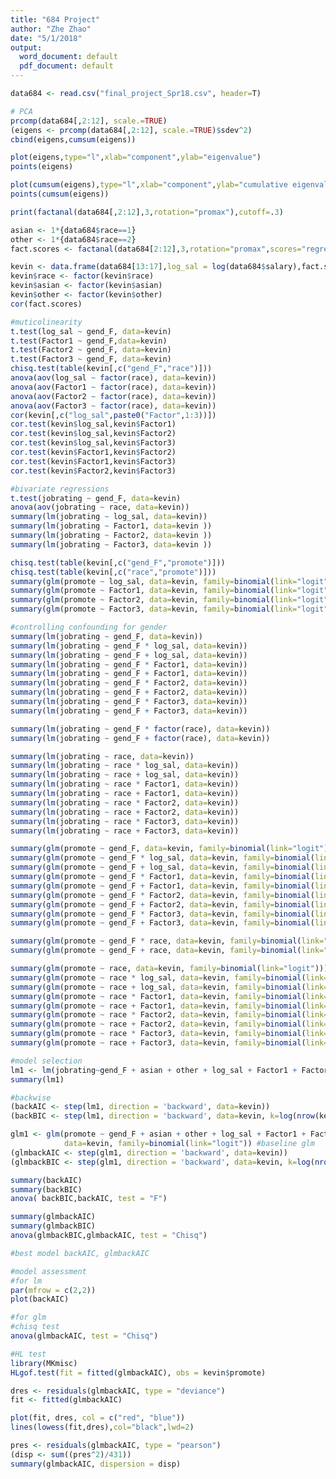 ```yaml
---
title: "684 Project"
author: "Zhe Zhao"
date: "5/1/2018"
output:
  word_document: default
  pdf_document: default
---
```


```r
data684 <- read.csv("final_project_Spr18.csv", header=T)

# PCA
prcomp(data684[,2:12], scale.=TRUE)
(eigens <- prcomp(data684[,2:12], scale.=TRUE)$sdev^2)
cbind(eigens,cumsum(eigens))

plot(eigens,type="l",xlab="component",ylab="eigenvalue")
points(eigens)

plot(cumsum(eigens),type="l",xlab="component",ylab="cumulative eigenvalue sum")
points(cumsum(eigens))
```
```r
print(factanal(data684[,2:12],3,rotation="promax"),cutoff=.3)
```
```r
asian <- 1*{data684$race==1}
other <- 1*{data684$race==2}
fact.scores <- factanal(data684[2:12],3,rotation="promax",scores="regression")$scores

kevin <- data.frame(data684[13:17],log_sal = log(data684$salary),fact.scores, asian,other)
kevin$race <- factor(kevin$race)
kevin$asian <- factor(kevin$asian)
kevin$other <- factor(kevin$other)
cor(fact.scores)
```
```r
#muticolinearity
t.test(log_sal ~ gend_F, data=kevin)
t.test(Factor1 ~ gend_F,data=kevin)
t.test(Factor2 ~ gend_F, data=kevin)
t.test(Factor3 ~ gend_F, data=kevin)
chisq.test(table(kevin[,c("gend_F","race")]))
anova(aov(log_sal ~ factor(race), data=kevin))
anova(aov(Factor1 ~ factor(race), data=kevin))
anova(aov(Factor2 ~ factor(race), data=kevin))
anova(aov(Factor3 ~ factor(race), data=kevin))
cor(kevin[,c("log_sal",paste0("Factor",1:3))])
cor.test(kevin$log_sal,kevin$Factor1)
cor.test(kevin$log_sal,kevin$Factor2)
cor.test(kevin$log_sal,kevin$Factor3)
cor.test(kevin$Factor1,kevin$Factor2)
cor.test(kevin$Factor1,kevin$Factor3)
cor.test(kevin$Factor2,kevin$Factor3)
```
```r
#bivariate regressions
t.test(jobrating ~ gend_F, data=kevin)
anova(aov(jobrating ~ race, data=kevin))
summary(lm(jobrating ~ log_sal, data=kevin))
summary(lm(jobrating ~ Factor1, data=kevin ))
summary(lm(jobrating ~ Factor2, data=kevin ))
summary(lm(jobrating ~ Factor3, data=kevin ))

chisq.test(table(kevin[,c("gend_F","promote")]))
chisq.test(table(kevin[,c("race","promote")]))
summary(glm(promote ~ log_sal, data=kevin, family=binomial(link="logit")))
summary(glm(promote ~ Factor1, data=kevin, family=binomial(link="logit")))
summary(glm(promote ~ Factor2, data=kevin, family=binomial(link="logit")))
summary(glm(promote ~ Factor3, data=kevin, family=binomial(link="logit")))
```
```r
#controlling confounding for gender
summary(lm(jobrating ~ gend_F, data=kevin))
summary(lm(jobrating ~ gend_F * log_sal, data=kevin))
summary(lm(jobrating ~ gend_F + log_sal, data=kevin))
summary(lm(jobrating ~ gend_F * Factor1, data=kevin))
summary(lm(jobrating ~ gend_F + Factor1, data=kevin))
summary(lm(jobrating ~ gend_F * Factor2, data=kevin))
summary(lm(jobrating ~ gend_F + Factor2, data=kevin))
summary(lm(jobrating ~ gend_F * Factor3, data=kevin))
summary(lm(jobrating ~ gend_F + Factor3, data=kevin))

summary(lm(jobrating ~ gend_F * factor(race), data=kevin))
summary(lm(jobrating ~ gend_F + factor(race), data=kevin))

summary(lm(jobrating ~ race, data=kevin))
summary(lm(jobrating ~ race * log_sal, data=kevin))
summary(lm(jobrating ~ race + log_sal, data=kevin))
summary(lm(jobrating ~ race * Factor1, data=kevin))
summary(lm(jobrating ~ race + Factor1, data=kevin))
summary(lm(jobrating ~ race * Factor2, data=kevin))
summary(lm(jobrating ~ race + Factor2, data=kevin))
summary(lm(jobrating ~ race * Factor3, data=kevin))
summary(lm(jobrating ~ race + Factor3, data=kevin))
```

```r
summary(glm(promote ~ gend_F, data=kevin, family=binomial(link="logit")))
summary(glm(promote ~ gend_F * log_sal, data=kevin, family=binomial(link="logit")))
summary(glm(promote ~ gend_F + log_sal, data=kevin, family=binomial(link="logit")))
summary(glm(promote ~ gend_F * Factor1, data=kevin, family=binomial(link="logit")))
summary(glm(promote ~ gend_F + Factor1, data=kevin, family=binomial(link="logit")))
summary(glm(promote ~ gend_F * Factor2, data=kevin, family=binomial(link="logit")))
summary(glm(promote ~ gend_F + Factor2, data=kevin, family=binomial(link="logit")))
summary(glm(promote ~ gend_F * Factor3, data=kevin, family=binomial(link="logit")))
summary(glm(promote ~ gend_F + Factor3, data=kevin, family=binomial(link="logit")))

summary(glm(promote ~ gend_F * race, data=kevin, family=binomial(link="logit")))
summary(glm(promote ~ gend_F + race, data=kevin, family=binomial(link="logit")))

summary(glm(promote ~ race, data=kevin, family=binomial(link="logit")))
summary(glm(promote ~ race * log_sal, data=kevin, family=binomial(link="logit")))
summary(glm(promote ~ race + log_sal, data=kevin, family=binomial(link="logit")))
summary(glm(promote ~ race * Factor1, data=kevin, family=binomial(link="logit")))
summary(glm(promote ~ race + Factor1, data=kevin, family=binomial(link="logit")))
summary(glm(promote ~ race * Factor2, data=kevin, family=binomial(link="logit")))
summary(glm(promote ~ race + Factor2, data=kevin, family=binomial(link="logit")))
summary(glm(promote ~ race * Factor3, data=kevin, family=binomial(link="logit")))
summary(glm(promote ~ race + Factor3, data=kevin, family=binomial(link="logit")))
```
```r
#model selection
lm1 <- lm(jobrating~gend_F + asian + other + log_sal + Factor1 + Factor2 + Factor3, data=kevin) #baseline model
summary(lm1)

#backwise 
(backAIC <- step(lm1, direction = 'backward', data=kevin))
(backBIC <- step(lm1, direction = 'backward', data=kevin, k=log(nrow(kevin))))

glm1 <- glm(promote ~ gend_F + asian + other + log_sal + Factor1 + Factor2 + Factor3 + jobrating,
            data=kevin, family=binomial(link="logit")) #baseline glm
(glmbackAIC <- step(glm1, direction = 'backward', data=kevin))
(glmbackBIC <- step(glm1, direction = 'backward', data=kevin, k=log(nrow(kevin))))
```
```r
summary(backAIC)
summary(backBIC)
anova( backBIC,backAIC, test = "F")

summary(glmbackAIC)
summary(glmbackBIC)
anova(glmbackBIC,glmbackAIC, test = "Chisq")

#best model backAIC, glmbackAIC
```
```r
#model assessment 
#for lm
par(mfrow = c(2,2))
plot(backAIC)
```
```r
#for glm
#chisq test
anova(glmbackAIC, test = "Chisq")

#HL test
library(MKmisc)
HLgof.test(fit = fitted(glmbackAIC), obs = kevin$promote)

dres <- residuals(glmbackAIC, type = "deviance")
fit <- fitted(glmbackAIC)

plot(fit, dres, col = c("red", "blue"))
lines(lowess(fit,dres),col="black",lwd=2)

pres <- residuals(glmbackAIC, type = "pearson")
(disp <- sum((pres^2)/431))
summary(glmbackAIC, dispersion = disp)
```




















